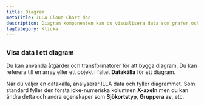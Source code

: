 ```yaml
---
title: Diagram
metaTitle: ILLA Cloud Chart doc
description: Diagram komponenten kan du visualisera data som grafer och diagram. Den är byggd med hjälp av diagram.
tagCategory: Klicka
---
```


## <Heading hidden>Diagram</Heading>

### Visa data i ett diagram

Du kan använda åtgärder och transformatorer för att bygga diagram. Du kan referera till en array eller ett objekt i fältet **Datakälla** för ett diagram. 

När du väljer en datakälla, analyserar ILLA data och fyller diagrammet. Som standard fyller den första icke-numeriska kolumnen **X-axeln** men du kan ändra detta och andra egenskaper som **Sjökortstyp**, **Gruppera av**, etc.

<img src='https://cdn.illacloud.com/official-website/img/docs/assemble/chart1.png' alt="" />

<img src='https://cdn.illacloud.com/official-website/img/docs/assemble/chart2.png' alt="" />
